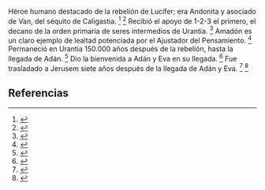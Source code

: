 Héroe humano destacado de la rebelión de Lucifer; era Andonita y asociado de Van, del séquito de Caligastia. <ref name="n0">{{lib|LU|67|3|8-9}}</ref> <ref name="n1">{{lib|LU|67|8}}</ref> Recibió el apoyo de 1-2-3 el primero, el decano de la orden primaria de seres intermedios de Urantia. <ref name="n2">{{lib|LU|77|9|5}}</ref> Amadón es un claro ejemplo de lealtad potenciada por el Ajustador del Pensamiento. <ref name="n3">{{lib|LU|67|3|7}}</ref> Permaneció en Urantia 150.000 años después de la rebelión, hasta la llegada de Adán. <ref name="n4">{{lib|LU|67|6|4,8}}</ref> Dio la bienvenida a Adán y Eva en su llegada. <ref name="n5">{{lib|LU|74|2|1,5}}</ref> Fue trasladado a Jerusem siete años después de la llegada de Adán y Eva. <ref name="n6">{{lib|LU|67|6|8}}</ref> <ref name="n7">{{lib|LU|74|5|2}}</ref> 

== Referencias ==

<references/>
